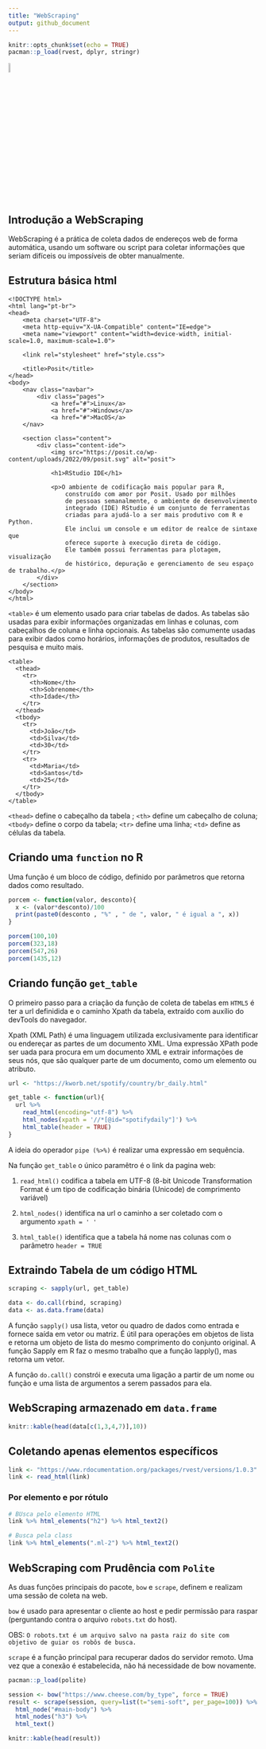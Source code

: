 ```yaml
---
title: "WebScraping"
output: github_document
---
```


```r
knitr::opts_chunk$set(echo = TRUE)
pacman::p_load(rvest, dplyr, stringr)
```

![](https://rvest.tidyverse.org/logo.png){width=7%}

## Introdução a WebScraping

WebScraping  é a prática de coleta dados de endereços web de forma automática, usando um software ou script para coletar informações que seriam difíceis ou impossíveis de obter manualmente.

<!-- ## Estrutura WEB -->

<!-- ```{r image, echo=FALSE, fig.align='left',out.width = "10%"} -->
<!-- knitr::include_graphics("https://raw.githubusercontent.com/learnbr/html-css/master/logo.png") -->
<!-- ``` -->

<!-- HTML5 (Hypertext Markup Language), é uma das primeiras e principais linguagens de marcação da web e CSS3 (Cascading Style Sheets) define estilos e design do projeto web. -->

## Estrutura básica html

```
<!DOCTYPE html>
<html lang="pt-br">
<head>
    <meta charset="UTF-8">
    <meta http-equiv="X-UA-Compatible" content="IE=edge">
    <meta name="viewport" content="width=device-width, initial-scale=1.0, maximum-scale=1.0">
    
    <link rel="stylesheet" href="style.css">
    
    <title>Posit</title>
</head>
<body>
    <nav class="navbar">
        <div class="pages">
            <a href="#">Linux</a>
            <a href="#">Windows</a>
            <a href="#">MacOS</a>
    </nav>

    <section class="content">
        <div class="content-ide">
            <img src="https://posit.co/wp-content/uploads/2022/09/posit.svg" alt="posit">

            <h1>RStudio IDE</h1>

            <p>O ambiente de codificação mais popular para R, 
                construído com amor por Posit. Usado por milhões 
                de pessoas semanalmente, o ambiente de desenvolvimento 
                integrado (IDE) RStudio é um conjunto de ferramentas 
                criadas para ajudá-lo a ser mais produtivo com R e Python. 
                Ele inclui um console e um editor de realce de sintaxe que 
                oferece suporte à execução direta de código. 
                Ele também possui ferramentas para plotagem, visualização 
                de histórico, depuração e gerenciamento de seu espaço de trabalho.</p>
        </div>
    </section>
</body>
</html>
```

`<table>` é um elemento usado para criar tabelas de dados. As tabelas são usadas para exibir informações organizadas em linhas e colunas, com cabeçalhos de coluna e linha opcionais. As tabelas são comumente usadas para exibir dados como horários, informações de produtos, resultados de pesquisa e muito mais.

```
<table>
  <thead>
    <tr>
      <th>Nome</th>
      <th>Sobrenome</th>
      <th>Idade</th>
    </tr>
  </thead>
  <tbody>
    <tr>
      <td>João</td>
      <td>Silva</td>
      <td>30</td>
    </tr>
    <tr>
      <td>Maria</td>
      <td>Santos</td>
      <td>25</td>
    </tr>
  </tbody>
</table>

```

`<thead>` define o cabeçalho da tabela ;
`<th>` define um cabeçalho de coluna;
`<tbody>` define o corpo da tabela;
`<tr>` define uma linha; 
`<td>` define as células da tabela.


<!-- ![](https://raw.githubusercontent.com/learnbr/html-css/master/logo.png) -->


## Criando uma `function` no R

Uma função é um bloco de código, definido por parâmetros que retorna dados como resultado.

```r

porcem <- function(valor, desconto){
  x <- (valor*desconto)/100
  print(paste0(desconto , "%" , " de ", valor, " é igual a ", x))
}

porcem(100,10)
porcem(323,18)
porcem(547,26)
porcem(1435,12)

```

## Criando função `get_table`

O primeiro passo para a criação da função de coleta de tabelas em `HTML5` é ter a url definidida e o caminho Xpath da tabela, extraído com auxílio do devTools do navegador. 

Xpath (XML Path) é uma linguagem utilizada exclusivamente para identificar ou endereçar as partes de um documento XML. Uma expressão XPath pode ser uada para procura em um documento XML e extrair informações de seus nós, que são qualquer parte de um documento, como um elemento ou atributo.

```r

url <- "https://kworb.net/spotify/country/br_daily.html"

get_table <- function(url){
  url %>% 
    read_html(encoding="utf-8") %>% 
    html_nodes(xpath = '//*[@id="spotifydaily"]') %>% 
    html_table(header = TRUE)
}

```

A ideia do operador `pipe (%>%)` é realizar uma expressão em sequência.

Na função `get_table` o único paramêtro é o link da pagina web:

1. `read_html()` codifica a tabela em UTF-8 (8-bit Unicode Transformation Format é um tipo de codificação binária (Unicode) de comprimento variável)

2. `html_nodes()` identifica na url o caminho a ser coletado com o argumento ` xpath = ' ' `

3. `html_table()` identifica que a tabela há nome nas colunas com o parâmetro ` header = TRUE `
 
## Extraindo Tabela de um código HTML

```r
scraping <- sapply(url, get_table)

data <- do.call(rbind, scraping)
data <- as.data.frame(data)
```

A função `sapply()` usa lista, vetor ou quadro de dados como entrada e fornece saída em vetor ou matriz. É útil para operações em objetos de lista e retorna um objeto de lista do mesmo comprimento do conjunto original. A função Sapply em R faz o mesmo trabalho que a função lapply(), mas retorna um vetor.

A função `do.call()` constrói e executa uma ligação a partir de um nome ou função e uma lista de argumentos a serem passados para ela.


## WebScraping armazenado em `data.frame`

```r
knitr::kable(head(data[c(1,3,4,7)],10))
```

## Coletando apenas elementos específicos
```r

link <- "https://www.rdocumentation.org/packages/rvest/versions/1.0.3"
link <- read_html(link)

```

### Por elemento e por rótulo
```r
# BUsca pelo elemento HTML
link %>% html_elements("h2") %>% html_text2()

# Busca pela class 
link %>% html_elements(".ml-2") %>% html_text2()
```

## WebScraping com Prudência com `Polite`

As duas funções principais do pacote, `bow` e `scrape`, definem e realizam uma sessão de coleta na web. 

`bow` é usado para apresentar o cliente ao host e pedir permissão para raspar (perguntando contra o arquivo `robots.txt` do host).

OBS: `O robots.txt é um arquivo salvo na pasta raiz do site com objetivo de guiar os robôs de busca.`

`scrape` é a função principal para recuperar dados do servidor remoto. Uma vez que a conexão é estabelecida, não há necessidade de bow novamente. 

```r
pacman::p_load(polite)

session <- bow("https://www.cheese.com/by_type", force = TRUE)
result <- scrape(session, query=list(t="semi-soft", per_page=100)) %>%
  html_node("#main-body") %>% 
  html_nodes("h3") %>% 
  html_text()

knitr::kable(head(result))
```


